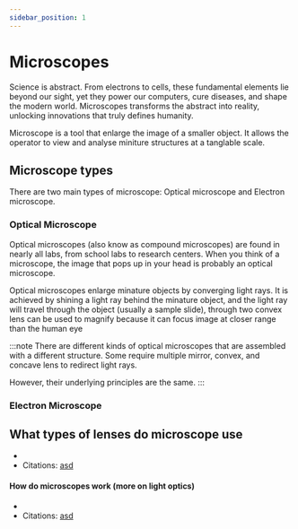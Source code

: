 ```yaml
---
sidebar_position: 1
---
```

# Microscopes
Science is abstract. From electrons to cells, these fundamental elements lie beyond our sight, yet they power our computers, cure diseases, and shape the modern world. Microscopes transforms the abstract into reality, unlocking innovations that truly defines humanity.

Microscope is a tool that enlarge the image of a smaller object. It allows the operator to view and analyse miniture structures at a tanglable scale. 
## Microscope types
There are two main types of microscope: Optical microscope and Electron microscope.
### Optical Microscope
Optical microscopes (also know as compound microscopes) are found in nearly all labs, from school labs to research centers. When you think of a microscope, the image that pops up in your head is probably an optical microscope.

Optical microscopes enlarge minature objects by converging light rays. It is achieved by shining a light ray behind the minature object, and the light ray will travel through the object (usually a sample slide), through two convex lens can be used to magnify because it can focus image at closer range than the human eye

:::note
There are different kinds of optical microscopes that are assembled with a different structure. Some require multiple mirror, convex, and concave lens to redirect light rays. 

However, their underlying principles are the same. 
:::
### Electron Microscope


## What types of lenses do microscope use
- 
- Citations: [asd](https://www.britannica.com/science/bacteria/Evolution-of-bacteria)
#### How do microscopes work (more on light optics)
- 
- Citations: [asd](https://www.britannica.com/science/bacteria/Evolution-of-bacteria)